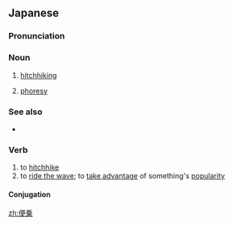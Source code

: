 ==Japanese==
{{ja-kanjitab|びん|じょう|yomi=o}}

===Pronunciation===
{{ja-pron|びんじょう|y=o|acc=h}}

===Noun===
{{ja-noun|びんじょう|hhira=びんじよう}}

# [[hitchhiking]]
# {{lb|ja|ecology|sort=ひんじょう'}} [[phoresy]]

===See also===
* {{ja-r|片%利%共%生|へん%り% きょう%せい}}

===Verb===
{{ja-verb-suru|びんじょう|hhira=びんじよう}}

# to [[hitchhike]]
# to [[ride the wave]]; to [[take advantage]] of something's [[popularity]]

====Conjugation====
{{ja-suru|びんじょう}}

[[zh:便乗]]